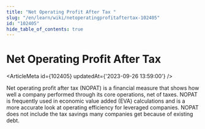 ```yaml
---
title: "Net Operating Profit After Tax "
slug: "/en/learn/wiki/netoperatingprofitaftertax-102405"
id: "102405"
hide_table_of_contents: true
---
```



# Net Operating Profit After Tax 

<ArticleMeta id={102405} updatedAt={'2023-09-26 13:59:00'} />
<div className='border-solid border-b border-t-0 my-4 border-[var(--ifm-color-gray-300)]' />

Net operating profit after tax (NOPAT) is a financial measure that shows how well a company performed through its core operations, net of taxes. NOPAT is frequently used in economic value added (EVA) calculations and is a more accurate look at operating efficiency for leveraged companies. NOPAT does not include the tax savings many companies get because of existing debt.
